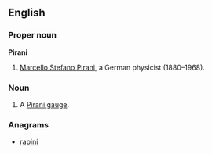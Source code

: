 ==English==

===Proper noun===
'''Pirani'''
# [[w:Marcello Pirani|Marcello Stefano Pirani]], a German physicist (1880–1968).

===Noun===
{{en-noun}}

# {{context|physics|chemistry}} A [[Pirani gauge]].

===Anagrams===
* [[rapini#English|rapini]]